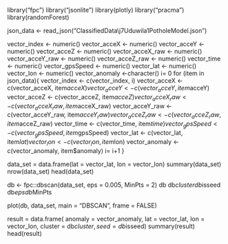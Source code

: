library("fpc")
library("jsonlite")
library(plotly)
library("pracma")
library(randomForest)


json_data <- read_json("ClassifiedData\\j7Uduwila1PotholeModel.json")

vector_index <- numeric()
vector_acceX <- numeric()
vector_acceY <- numeric()
vector_acceZ <- numeric()
vector_acceX_raw <- numeric()
vector_acceY_raw <- numeric()
vector_acceZ_raw <- numeric()
vector_time <- numeric()
vector_gpsSpeed <- numeric()
vector_lat <- numeric()
vector_lon <- numeric()
vector_anomaly <-character()
i= 0
for (item in json_data){
  vector_index <- c(vector_index, i)
  vector_acceX <- c(vector_acceX, item$acceX)
  vector_acceY <- c(vector_acceY, item$acceY)
  vector_acceZ <- c(vector_acceZ, item$acceZ)
  vector_acceX_raw <- c(vector_acceX_raw, item$acceX_raw)
  vector_acceY_raw <- c(vector_acceY_raw, item$acceY_raw)
  vector_acceZ_raw <- c(vector_acceZ_raw, item$acceZ_raw)
  vector_time <- c(vector_time, item$time)
  vector_gpsSpeed <- c(vector_gpsSpeed, item$gpsSpeed)
  vector_lat <- c(vector_lat, item$lat)
  vector_lon <- c(vector_lon, item$lon)
  vector_anomaly <- c(vector_anomaly, item$anomaly)
  i= i+1
}

data_set = data.frame(lat = vector_lat, lon = vector_lon)
summary(data_set)
nrow(data_set)
head(data_set)

db <- fpc::dbscan(data_set, eps = 0.005, MinPts = 2)
db
db$cluster
db$isseed
db$eps
db$MinPts

plot(db, data_set, main = "DBSCAN", frame = FALSE)

result = data.frame( anomaly = vector_anomaly, lat = vector_lat, lon = vector_lon, cluster = db$cluster, seed = db$isseed)
summary(result)
head(result)
